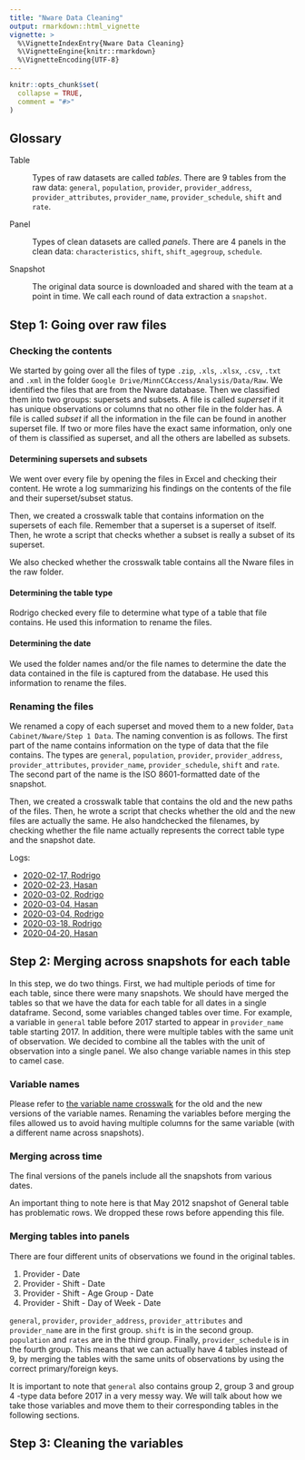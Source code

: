 ```yaml
---
title: "Nware Data Cleaning"
output: rmarkdown::html_vignette
vignette: >
  %\VignetteIndexEntry{Nware Data Cleaning}
  %\VignetteEngine{knitr::rmarkdown}
  %\VignetteEncoding{UTF-8}
---
```


```r
knitr::opts_chunk$set(
  collapse = TRUE,
  comment = "#>"
)
```

## Glossary {-}

Table

:   Types of raw datasets are called _tables_. There are 9 tables from the raw data: `general`, `population`, `provider`, `provider_address`, `provider_attributes`, `provider_name`, `provider_schedule`, `shift` and `rate`. 

Panel

:   Types of clean datasets are called _panels_. There are 4 panels in the clean data: `characteristics`, `shift`, `shift_agegroup`, `schedule`. 

Snapshot

:   The original data source is downloaded and shared with the team at a point in time. We call each round of data extraction a `snapshot`. 


## Step 1: Going over raw files

### Checking the contents

We started by going over all the files of type `.zip`, `.xls`, `.xlsx`, `.csv`, `.txt` and `.xml` in the folder `Google Drive/MinnCCAccess/Analysis/Data/Raw`. We identified the files that are from the Nware database. Then we classified them into two groups: supersets and subsets. A file is called *superset* if it has unique observations or columns that no other file in the folder has. A file is called *subset* if all the information in the file can be found in another superset file. If two or more files have the exact same information, only one of them is classified as superset, and all the others are labelled as subsets.

#### Determining supersets and subsets

We went over every file by opening the files in Excel and checking their content. He wrote a log summarizing his findings on the contents of the file and their superset/subset status. 

Then, we created a crosswalk table that contains information on the supersets of each file. Remember that a superset is a superset of itself. Then, he wrote a script that checks whether a subset is really a subset of its superset. 

We also checked whether the crosswalk table contains all the Nware files in the raw folder.

#### Determining the table type

Rodrigo checked every file to determine what type of a table that file contains. He used this information to rename the files.

#### Determining the date

We used the folder names and/or the file names to determine the date the data contained in the file is captured from the database. He used this information to rename the files.

### Renaming the files

We renamed a copy of each superset and moved them to a new folder, `Data Cabinet/Nware/Step 1 Data`. The naming convention is as follows. The first part of the name contains information on the type of data that the file contains. The types are `general`, `population`, `provider`, `provider_address`, `provider_attributes`, `provider_name`, `provider_schedule`, `shift` and `rate`. The second part of the name is the ISO 8601-formatted date of the snapshot.

Then, we created a crosswalk table that contains the old and the new paths of the files. Then, he wrote a script that checks whether the old and the new files are actually the same. He also handchecked the filenames, by checking whether the file name actually represents the correct table type and the snapshot date.


Logs:

  - [2020-02-17, Rodrigo](https://drive.google.com/file/d/1vB6CHurv5bBsMJWRUfXdjU7t2BfsNJoq)
  - [2020-02-23, Hasan](https://drive.google.com/file/d/1qPkDYBf0edxnQYPd5bfloitzL4ra0St9)
  - [2020-03-02, Rodrigo](https://drive.google.com/open?id=1FLH1k_5teqoYkRiKjP0bPo01qs-pXfDl)
  - [2020-03-04, Hasan](https://drive.google.com/open?id=1LezURu_9Km2YfIG2GZwPRYYL7UwOS8Q8)
  - [2020-03-04, Rodrigo](https://drive.google.com/open?id=16ju4FSMv21lX19GRkuIr2ewNv0bkyYr3)
  - [2020-03-18, Rodrigo](https://drive.google.com/open?id=1h8ndYDgqPWV8Opz49d3k5vcwnrYY0vO4)
  - [2020-04-20, Hasan](https://drive.google.com/open?id=1MrAeh0jUTaaFGzd82GP_ks7fWEWPwW6B)
  

## Step 2: Merging across snapshots for each table

In this step, we do two things. First, we had multiple periods of time for each table, since there were many snapshots. We should have merged the tables so that we have the data for each table for all dates in a single dataframe. Second, some variables changed tables over time. For example, a variable in `general` table before 2017 started to appear in `provider_name` table starting 2017. In addition, there were multiple tables with the same unit of observation. We decided to combine all the tables with the unit of observation into a single panel. We also change variable names in this step to camel case. 

### Variable names

Please refer to [the variable name crosswalk](https://drive.google.com/open?id=1QMqoB6pJil4zPFQ_A-MKLGEFw9VK6nwk) for the old and the new versions of the variable names. Renaming the variables before merging the files allowed us to avoid having multiple columns for the same variable (with a different name across snapshots).


### Merging across time

The final versions of the panels include all the snapshots from various dates.

An important thing to note here is that May 2012 snapshot of General table has problematic rows. We dropped these rows before appending this file.


### Merging tables into panels

There are four different units of observations we found in the original tables.

1. Provider - Date
2. Provider - Shift - Date
3. Provider - Shift - Age Group - Date
4. Provider - Shift - Day of Week - Date

`general`, `provider`, `provider_address`, `provider_attributes` and `provider_name` are in the first group. `shift` is in the second group. `population` and `rates` are in the third group. Finally, `provider_schedule` is in the fourth group. This means that we can actually have 4 tables instead of 9, by merging the tables with the same units of observations by using the correct primary/foreign keys.

It is important to note that `general` also contains group 2, group 3 and group 4 -type data before 2017 in a very messy way. We will talk about how we take those variables and move them to their corresponding tables in the following sections.

## Step 3: Cleaning the variables
















